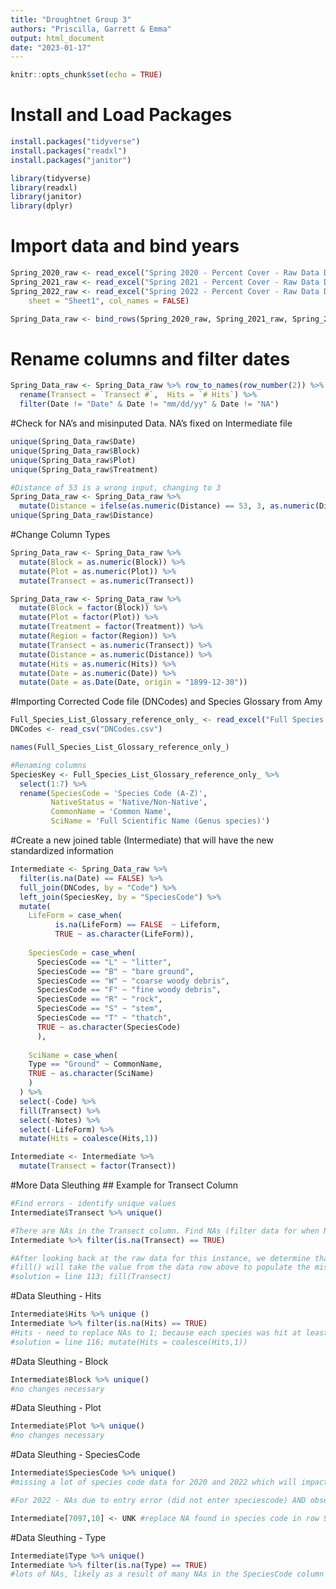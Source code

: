 ```yaml
---
title: "Droughtnet Group 3"
authors: "Priscilla, Garrett & Emma"
output: html_document
date: "2023-01-17"
---
```

```r
knitr::opts_chunk$set(echo = TRUE)
```
# Install and Load Packages
```r
install.packages("tidyverse")
install.packages("readxl")
install.packages("janitor")

library(tidyverse)
library(readxl)
library(janitor)
library(dplyr)
```
# Import data and bind years
```r
Spring_2020_raw <- read_excel("Spring 2020 - Percent Cover - Raw Data DNET.xlsx", sheet = "Sheet1", col_names = FALSE)
Spring_2021_raw <- read_excel("Spring 2021 - Percent Cover - Raw Data DNET.xlsx", sheet = "Sheet1", col_names = FALSE)
Spring_2022_raw <- read_excel("Spring 2022 - Percent Cover - Raw Data DNET.xlsx", 
    sheet = "Sheet1", col_names = FALSE)

Spring_Data_raw <- bind_rows(Spring_2020_raw, Spring_2021_raw, Spring_2022_raw)
```
# Rename columns and filter dates
```r
Spring_Data_raw <- Spring_Data_raw %>% row_to_names(row_number(2)) %>% 
  rename(Transect = `Transect #`,  Hits = `# Hits`) %>% 
  filter(Date != "Date" & Date != "mm/dd/yy" & Date != "NA")
```

#Check for NA's and misinputed Data. NA's fixed on Intermediate file
```r
unique(Spring_Data_raw$Date)
unique(Spring_Data_raw$Block)
unique(Spring_Data_raw$Plot)
unique(Spring_Data_raw$Treatment)

#Distance of 53 is a wrong input, changing to 3
Spring_Data_raw <- Spring_Data_raw %>% 
  mutate(Distance = ifelse(as.numeric(Distance) == 53, 3, as.numeric(Distance)))
unique(Spring_Data_raw$Distance)

```
#Change Column Types
```r
Spring_Data_raw <- Spring_Data_raw %>%
  mutate(Block = as.numeric(Block)) %>% 
  mutate(Plot = as.numeric(Plot)) %>% 
  mutate(Transect = as.numeric(Transect))

Spring_Data_raw <- Spring_Data_raw %>% 
  mutate(Block = factor(Block)) %>% 
  mutate(Plot = factor(Plot)) %>% 
  mutate(Treatment = factor(Treatment)) %>% 
  mutate(Region = factor(Region)) %>% 
  mutate(Transect = as.numeric(Transect)) %>% 
  mutate(Distance = as.numeric(Distance)) %>%
  mutate(Hits = as.numeric(Hits)) %>% 
  mutate(Date = as.numeric(Date)) %>% 
  mutate(Date = as.Date(Date, origin = "1899-12-30"))
```

#Importing Corrected Code file (DNCodes) and Species Glossary from Amy
```r
Full_Species_List_Glossary_reference_only_ <- read_excel("Full Species List Glossary (reference only).xlsx")
DNCodes <- read_csv("DNCodes.csv")

names(Full_Species_List_Glossary_reference_only_)

#Renaming columns
SpeciesKey <- Full_Species_List_Glossary_reference_only_ %>% 
  select(1:7) %>% 
  rename(SpeciesCode = 'Species Code (A-Z)',
         NativeStatus = 'Native/Non-Native',
         CommonName = 'Common Name',
         SciName = 'Full Scientific Name (Genus species)')
```
#Create a new joined table (Intermediate) that will have the new standardized information
```r

Intermediate <- Spring_Data_raw %>%
  filter(is.na(Date) == FALSE) %>%
  full_join(DNCodes, by = "Code") %>% 
  left_join(SpeciesKey, by = "SpeciesCode") %>% 
  mutate(
    LifeForm = case_when(
          is.na(LifeForm) == FALSE  ~ Lifeform, 
          TRUE ~ as.character(LifeForm)),
    
    SpeciesCode = case_when(
      SpeciesCode == "L" ~ "litter",
      SpeciesCode == "B" ~ "bare ground",
      SpeciesCode == "W" ~ "coarse woody debris",
      SpeciesCode == "F" ~ "fine woody debris",
      SpeciesCode == "R" ~ "rock",
      SpeciesCode == "S" ~ "stem",
      SpeciesCode == "T" ~ "thatch",
      TRUE ~ as.character(SpeciesCode)
      ),
    
    SciName = case_when(
    Type == "Ground" ~ CommonName,
    TRUE ~ as.character(SciName)
    )
  ) %>%
  select(-Code) %>%
  fill(Transect) %>%
  select(-Notes) %>%
  select(-LifeForm) %>% 
  mutate(Hits = coalesce(Hits,1))

Intermediate <- Intermediate %>%
  mutate(Transect = factor(Transect))
```

#More Data Sleuthing
## Example for Transect Column
```r
#Find errors - identify unique values
Intermediate$Transect %>% unique()

#There are NAs in the Transect column. Find NAs (filter data for when NA is true).
Intermediate %>% filter(is.na(Transect) == TRUE)

#After looking back at the raw data for this instance, we determine that the NA is a result of the observer not recording the transect value. We can easily see that it is supposed to match the value of data row above it
#fill() will take the value from the data row above to populate the missing NA cell
#solution = line 113; fill(Transect)
```
#Data Sleuthing - Hits
```R
Intermediate$Hits %>% unique ()
Intermediate %>% filter(is.na(Hits) == TRUE)
#Hits - need to replace NAs to 1; because each species was hit at least once
#solution = line 116; mutate(Hits = coalesce(Hits,1))
```
#Data Sleuthing - Block
```R
Intermediate$Block %>% unique()
#no changes necessary
```
#Data Sleuthing - Plot
```R
Intermediate$Plot %>% unique()
#no changes necessary
```

#Data Sleuthing - SpeciesCode
```R
Intermediate$SpeciesCode %>% unique()
#missing a lot of species code data for 2020 and 2022 which will impact how Type, Status, SciName, Lifeform, Native Status, CommonName, old names, and Plant family will appear

#For 2022 - NAs due to entry error (did not enter speciescode) AND observer error (did not record ground cover for block 2 plot 8); easiest fix would probably revising the excel file itself

Intermediate[7097,10] <- UNK #replace NA found in species code in row 9097 with UNK
```

#Data Sleuthing - Type
```R
Intermediate$Type %>% unique()
Intermediate %>% filter(is.na(Type) == TRUE)
#lots of NAs, likely as a result of many NAs in the SpeciesCode column
```